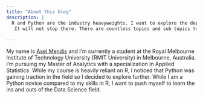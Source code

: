 ---
title: "About this blog"
description: |
  R and Python are the industry heavyweights. I want to explore the depths of Data Science using them both. We will  be tackling topics such as: Data Preprocessing/Cleaning, Machine Learning, Deep Learning (and whatever else comes next), Cloud Computing for Data Science and Statistical Techniques.
   It will not stop there. There are countless topics and sub topics to cover. As I go along, I aim to uncover the insights of the data I find.
  
---


My name is [Asel Mendis](https://www.linkedin.com/in/asel-mendis-a620399b) and I'm currently a student at the Royal Melbourne Institute of Technology University (RMIT University) in Melbourne, Australia. I'm pursuing my Master of Analytics with a specialization in Applied Statistics. While my course is heavily reliant on R, I noticed that Python was gaining traction in the field so I decided to explore further. While I am a Python novice compared to my skills in R, I want to push myself to learn the ins and outs of the Data Science field. 


